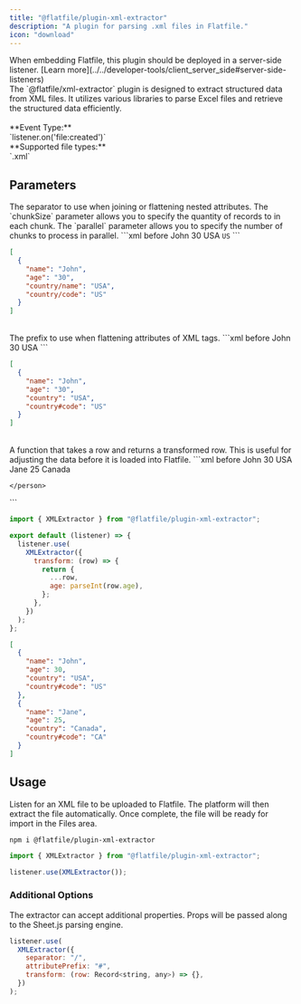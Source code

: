 ```yaml
---
title: "@flatfile/plugin-xml-extractor"
description: "A plugin for parsing .xml files in Flatfile."
icon: "download"
---
```


<Warning>
  When embedding Flatfile, this plugin should be deployed in a server-side
  listener. [Learn
  more](../../developer-tools/client_server_side#server-side-listeners)
</Warning>

<CardGroup cols={1}>
  <Card title="@flatfile/plugin-xml-extractor" icon="download">
    <br />
    The `@flatfile/xml-extractor` plugin is designed to extract structured data from
    XML files. It utilizes various libraries to parse Excel files and retrieve the
    structured data efficiently.
    <br />
    <br />
    **Event Type:**
    <br />
    `listener.on('file:created')`
    <br />
    **Supported file types:**
    <br />
    `.xml`
  </Card>
</CardGroup>

## Parameters

<ParamField path="separator" type="string" default="/" optional>
  The separator to use when joining or flattening nested attributes.
</ParamField>

<ParamField path="options.chunkSize" default="3000" type="number" optional>
  The `chunkSize` parameter allows you to specify the quantity of records to in
  each chunk.
</ParamField>

<ParamField path="options.parallel" default="1" type="number" optional>
  The `parallel` parameter allows you to specify the number of chunks to process
  in parallel.
</ParamField>

<CodeGroup>
```xml before
<?xml version="1.0" encoding="utf-8" ?>
<root>
    <person>
        <name>John</name>
        <age>30</age>
        <country>
            <name>USA</name>
            <code>US</code>
        </country>
    </person>
</root>
```

```json after
[
  {
    "name": "John",
    "age": "30",
    "country/name": "USA",
    "country/code": "US"
  }
]
```

</CodeGroup>

<br />

<ParamField path="attributePrefix" type="string" default="#" optional>
  The prefix to use when flattening attributes of XML tags.
</ParamField>

<CodeGroup>
```xml before
<?xml version="1.0" encoding="utf-8" ?>
<root>
    <person>
        <name>John</name>
        <age>30</age>
        <country code="US">USA</country>
    </person>
</root>
```

```json after
[
  {
    "name": "John",
    "age": "30",
    "country": "USA",
    "country#code": "US"
  }
]
```

</CodeGroup>

<br />

<ParamField path="transform" type="(row) => Record<string, any>" optional>
  A function that takes a row and returns a transformed row. This is useful for
  adjusting the data before it is loaded into Flatfile.
</ParamField>

<CodeGroup>
```xml before
<?xml version="1.0" encoding="utf-8" ?>
<root>
    <person>
        <name>John</name>
        <age>30</age>
        <country code="US">USA</country>
    </person>
    <person>
        <name>Jane</name>
        <age>25</age>
        <country code="CA">Canada</country>

    </person>

</root>
```

```js listener.js
import { XMLExtractor } from "@flatfile/plugin-xml-extractor";

export default (listener) => {
  listener.use(
    XMLExtractor({
      transform: (row) => {
        return {
          ...row,
          age: parseInt(row.age),
        };
      },
    })
  );
};
```

```json after
[
  {
    "name": "John",
    "age": 30,
    "country": "USA",
    "country#code": "US"
  },
  {
    "name": "Jane",
    "age": 25,
    "country": "Canada",
    "country#code": "CA"
  }
]
```

</CodeGroup>

## Usage

Listen for an XML file to be uploaded to Flatfile. The platform will then extract the file automatically. Once complete, the file will be ready for import in the Files area.

```SSH install
npm i @flatfile/plugin-xml-extractor
```

```js import
import { XMLExtractor } from "@flatfile/plugin-xml-extractor";
```

```js listener.js
listener.use(XMLExtractor());
```

### Additional Options

The extractor can accept additional properties. Props will be passed along to the Sheet.js parsing engine.

```js
listener.use(
  XMLExtractor({
    separator: "/",
    attributePrefix: "#",
    transform: (row: Record<string, any>) => {},
  })
);
```
